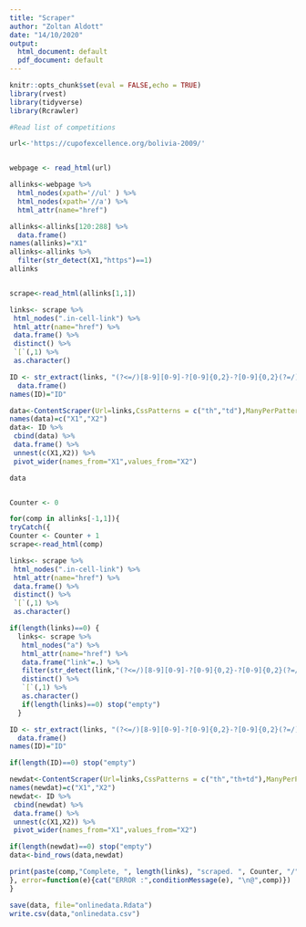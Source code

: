 ---
title: "Scraper"
author: "Zoltan Aldott"
date: "14/10/2020"
output:
  html_document: default
  pdf_document: default
---

```{r setup, include=FALSE}
knitr::opts_chunk$set(eval = FALSE,echo = TRUE)
library(rvest)
library(tidyverse)
library(Rcrawler)
```



```{r getlist}
#Read list of competitions

url<-'https://cupofexcellence.org/bolivia-2009/'


webpage <- read_html(url)

allinks<-webpage %>% 
  html_nodes(xpath='//ul' ) %>% 
  html_nodes(xpath='//a') %>% 
  html_attr(name="href")

allinks<-allinks[120:288] %>% 
  data.frame()
names(allinks)="X1"
allinks<-allinks %>% 
  filter(str_detect(X1,"https")==1)
allinks



```



```{r startscrape}


scrape<-read_html(allinks[1,1])

links<- scrape %>%
 html_nodes(".in-cell-link") %>%
 html_attr(name="href") %>%
 data.frame() %>% 
 distinct() %>% 
 `[`(,1) %>% 
 as.character()

ID <- str_extract(links, "(?<=/)[8-9][0-9]-?[0-9]{0,2}-?[0-9]{0,2}(?=/)") %>% 
  data.frame()
names(ID)="ID"

data<-ContentScraper(Url=links,CssPatterns = c("th","td"),ManyPerPattern=TRUE, asDataFrame=TRUE)
names(data)=c("X1","X2")
data<- ID %>% 
 cbind(data) %>% 
 data.frame() %>%
 unnest(c(X1,X2)) %>%
 pivot_wider(names_from="X1",values_from="X2")

data



```

```{r crawlloop}
Counter <- 0

for(comp in allinks[-1,1]){
tryCatch({
Counter <- Counter + 1
scrape<-read_html(comp)

links<- scrape %>%
 html_nodes(".in-cell-link") %>%
 html_attr(name="href") %>% 
 data.frame() %>% 
 distinct() %>% 
 `[`(,1) %>% 
 as.character()

if(length(links)==0) {
  links<- scrape %>%
   html_nodes("a") %>%
   html_attr(name="href") %>% 
   data.frame("link"=.) %>% 
   filter(str_detect(link,"(?<=/)[8-9][0-9]-?[0-9]{0,2}-?[0-9]{0,2}(?=/)")) %>% 
   distinct() %>% 
   `[`(,1) %>% 
   as.character()
   if(length(links)==0) stop("empty")
  }

ID <- str_extract(links, "(?<=/)[8-9][0-9]-?[0-9]{0,2}-?[0-9]{0,2}(?=/)") %>% 
  data.frame()
names(ID)="ID"

if(length(ID)==0) stop("empty")

newdat<-ContentScraper(Url=links,CssPatterns = c("th","th+td"),ManyPerPattern=TRUE, asDataFrame=TRUE)
names(newdat)=c("X1","X2")
newdat<- ID %>% 
 cbind(newdat) %>% 
 data.frame() %>%
 unnest(c(X1,X2)) %>%
 pivot_wider(names_from="X1",values_from="X2")

if(length(newdat)==0) stop("empty")
data<-bind_rows(data,newdat)

print(paste(comp,"Complete, ", length(links), "scraped. ", Counter, "/", (length(allinks[,1])-1), " ", (100*Counter/(length(allinks[,1])-1)), "%"))
}, error=function(e){cat("ERROR :",conditionMessage(e), "\n@",comp)})
}

save(data, file="onlinedata.Rdata")
write.csv(data,"onlinedata.csv")
```
